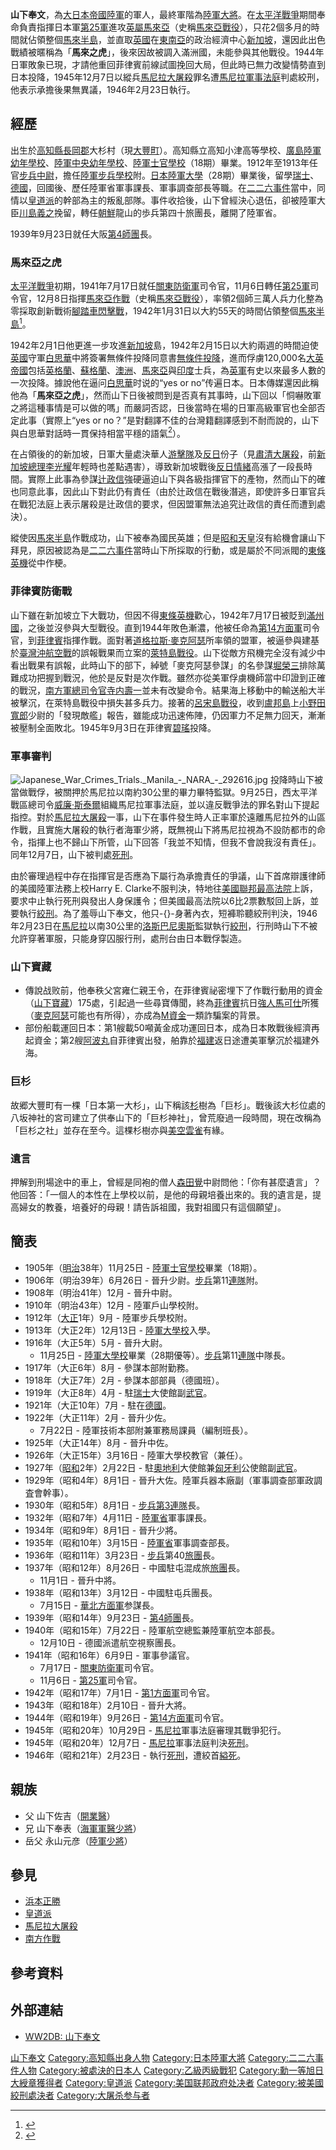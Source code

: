 {{NoteTA
|1=zh-hk: 白思華; zh-tw: 波西爾;zh-cn: 白思华;zh-sg: 白思华;
|2=zh-hk: 馬來之虎; zh-tw: 馬來之虎;zh-cn: 马来之虎;zh-sg: 马来亚之虎;
|3=zh-hk: 英聯邦; zh-tw: 大英國協;zh-cn: 英联邦;zh-sg: 共和联邦;
|4=zh-hk: 東盟; zh-tw: 東協;zh-cn: 东盟;zh-sg: 亚细安;
|G1=melayu
}}
{{軍人模板
| name = 山下奉文
| image = [[File:Yamashita_Tomoyuki.jpg|250px]]
| caption =
| birth_date = {{Birth date|1885|11|8}}
| death_date = {{Death date and age|1946|2|23|1885|11|8}}
| placeofbirth = {{JPN-EMP}}[[高知縣|高知縣]][[大豐町|大豐町]]
| placeofdeath = {{PHI}}[[馬尼拉|馬尼拉]]
| placeofburial = 
| placeofburial_label = 
| placeofburial_coordinates = <!-- {{Coord|LAT|LONG|display=inline,title}} -->
| nickname = 马来之虎
| birth_name =
| allegiance = {{JPN-EMP}}
| branch = {{flagicon|Empire of Japan|army}} [[大日本帝國陸軍|大日本帝國陸軍]]
| serviceyears = 1905年－1945年
| rank = [[大將|陸軍大將]] [[File:帝國陸軍の階級―襟章―大将.svg|35px]]
| servicenumber =
| unit =
| commands = 日本軍[[華北方面軍|華北方面軍]]参謀長<br />日本軍[[第4師團|第4師團]]長<br />陸軍航空總監<br />日本軍[[第44軍_(日本陸軍)|關東防衛軍]]司令官<br />日本軍[[第25軍_(日本陸軍)|第25軍]]司令官<br />日本軍[[第1方面軍_(日本軍)|第1方面軍]]司令官<br />日本軍[[第14方面軍_(日本陸軍)|第14方面軍]]司令官
| battles = [[第二次世界大戰|第二次世界大戰]]<br />[[太平洋戰爭|太平洋戰爭]]<br />[[馬來亞戰役|馬來亞戰役]]
| battles_label =
| awards = 勛一等功三級
| relations =
| laterwork =
| signature =
}} 
{{japanese|japanese=山下 奉文|kana=やました ともゆき|romaji=Yamashita Tomoyuki}}

'''山下奉文'''{{BD|1885年|11月8日|1946年|2月23日|catIdx=Yamashita, Tomoyuki}}，為[[大日本帝國陸軍|大日本帝國陸軍]]的軍人，最終軍階為[[陸軍大將|陸軍大將]]。在[[太平洋戰爭|太平洋戰爭]]期間奉命負責指揮日本軍[[第25軍_(日本陸軍)|第25軍]]進攻[[馬來亞半島|英屬馬來亞]]（史稱[[馬來亞戰役|馬來亞戰役]]），只花2個多月的時間就佔領整個[[馬來半島|馬來半島]]，並直取[[英國|英國]]在[[東南亞|東南亞]]的政治經濟中心[[新加坡|新加坡]]，還因此出色戰績被暱稱為「'''馬來之虎'''」，後來因故被調入滿洲國，未能參與其他戰役。1944年日軍敗象已現，才請他重回菲律賓前線試圖挽回大局，但此時已無力改變情勢直到日本投降，1945年12月7日以縱兵[[馬尼拉大屠殺|馬尼拉大屠殺]]罪名遭[[馬尼拉軍事法庭|馬尼拉軍事法庭]]判處絞刑，他表示承擔後果無異議，1946年2月23日執行。

== 經歷 ==
出生於[[高知縣|高知縣]][[長岡郡|長岡郡]]大杉村（現[[大豐町|大豐町]]）。高知縣立高知小津高等學校、[[廣島|廣島]][[日本陸軍幼年學校|陸軍幼年學校]]、[[日本陸軍幼年學校|陸軍中央幼年學校]]、[[日本陸軍士官學校|陸軍士官學校]]（18期）畢業。1912年至1913年任官[[步兵|步兵]][[中尉|中尉]]，擔任[[陸軍步兵學校_(日本)|陸軍步兵學校]]附。[[日本陸軍大學|日本陸軍大學]]（28期）畢業後，留學[[瑞士|瑞士]]、[[德國|德國]]，回國後、歷任陸軍省軍事課長、軍事調查部長等職。在[[二二六事件|二二六事件]]當中，同情以[[皇道派|皇道派]]的幹部為主的叛亂部隊。事件收拾後，山下曾經決心退伍，卻被陸軍大臣[[川島義之|川島義之]]挽留，轉任[[朝鮮|朝鮮]]龍山的歩兵第四十旅團長，離開了陸軍省。

1939年9月23日就任大阪[[第4師團|第4師團]]長。

=== 馬來亞之虎 ===
[[太平洋戰爭|太平洋戰爭]]初期，1941年7月17日就任[[第44軍_(日本陸軍)|關東防衛軍]]司令官，11月6日轉任[[第25軍_(日本陸軍)|第25軍]]司令官，12月8日指揮[[馬來亞戰役|馬來亞作戰]]（史稱[[馬來亞戰役|馬來亞戰役]]），率領2個師三萬人兵力化整為零採取創新戰術[[腳踏車|腳踏車]][[閃擊戰|閃擊戰]]，1942年1月31日以大約55天的時間佔領整個[[馬來半島|馬來半島]]<ref name="日英雙方死亡人數資料來源">{{cite news |language = zh-tw | author =  | url =  | title = Generals at War：新加坡之戰 | people =  | medium =  | format = | publisher = 國家地理頻道 | location =  | pages =  | date =  | accessdate =2011-08-31}}</ref>。

1942年2月1日他更進一步攻進[[新加坡|新加坡]]島，1942年2月15日以大約兩週的時間迫使[[英國|英國]]守軍[[白思華|白思華]]中將簽署無條件投降同意書[[無條件投降|無條件投降]]，進而俘虜120,000名[[大英帝國|大英帝國]]包括[[英格蘭|英格蘭]]、[[蘇格蘭|蘇格蘭]]、[[澳洲|澳洲]]、[[馬來亞|馬來亞]]與[[印度|印度]]士兵，為[[英軍|英軍]]有史以來最多人數的一次投降。據說他在逼问[[白思華|白思華]]时说的“yes or no”传遍日本。日本傳媒還因此稱他為「'''馬來亞之虎'''」，然而山下日後被問到是否真有其事時，山下回以「恫嚇敗軍之將這種事情是可以做的嗎」而嚴詞否認，日後當時在場的日軍高級軍官也全部否定此事（實際上“yes or no？”是對翻譯不佳的台灣籍翻譯感到不耐而說的，山下與白思華對話時一貫保持相當平穩的語氣<ref name="日英雙方死亡人數資料來源">{{cite news |language = zh-tw | author =  | url =  | title = Generals at War：新加坡之戰 | people =  | medium =  | format = | publisher = 國家地理頻道 | location =  | pages =  | date =  | accessdate =2011-08-31}}</ref>）。

在占領後的的新加坡，日軍大量處決華人[[游擊隊|游擊隊]]及[[反日|反日]]份子（見[[肅清大屠殺|肅清大屠殺]]，前[[新加坡總理|新加坡總理]][[李光耀|李光耀]]年輕時也差點遇害），導致新加坡戰後[[反日情緒|反日情緒]]高漲了一段長時間。實際上此事為參謀[[辻政信|辻政信]]強硬逼迫山下與各級指揮官下的產物，然而山下的確也同意此事，因此山下對此仍有責任（由於辻政信在戰後潛逃，即使許多日軍官兵在戰犯法庭上表示屠殺是辻政信的要求，但因盟軍無法追究辻政信的責任而遭到處決）。

縱使因[[馬來半島|馬來半島]]作戰成功，山下被奉為國民英雄；但是[[昭和天皇|昭和天皇]]沒有給機會讓山下拜見，原因被認為是[[二二六事件|二二六事件]]當時山下所採取的行動，或是屬於不同派閥的[[東條英機|東條英機]]從中作梗。

=== 菲律賓防衛戰 ===
山下雖在新加坡立下大戰功，但因不得[[東條英機|東條英機]]歡心，1942年7月17日被貶到[[滿州國|滿州國]]，之後並沒參與大型戰役。直到1944年敗色漸濃，他被任命為[[第14方面軍_(日本陸軍)|第14方面軍]]司令官，到[[菲律賓|菲律賓]]指揮作戰。面對著[[道格拉斯·麥克阿瑟|道格拉斯·麥克阿瑟]]所率領的盟軍，被逼參與建基於[[臺灣沖航空戰|臺灣沖航空戰]]的誤報戰果而立案的[[萊特島戰役|萊特島戰役]]。山下從敵方飛機完全沒有減少中看出戰果有誤報，此時山下的部下，綽號「麥克阿瑟參謀」的名參謀[[堀榮三|堀榮三]]排除萬難成功把握到戰況，他於是反對是次作戰。雖然亦從美軍俘虜機師當中印證到正確的戰況，[[南方軍_(日本陸軍)|南方軍總司令官]][[寺内壽一|寺内壽一]]並未有改變命令。結果海上移動中的輸送船大半被擊沉，在萊特島戰役中損失甚多兵力。接著的[[呂宋島戰役|呂宋島戰役]]，收到[[盧邦島|盧邦島]]上[[小野田寬郎|小野田寬郎]]少尉的「發現敵艦」報告，雖能成功迅速佈陣，仍因軍力不足無力回天，漸漸被壓制全面敗北。1945年9月3日在菲律賓[[碧瑤|碧瑤]]投降。

=== 軍事審判 ===
[[File:Japanese_War_Crimes_Trials._Manila_-_NARA_-_292616.jpg|right]]
投降時山下被當做戰俘，被關押於馬尼拉以南約30公里的畢力畢特監獄。9月25日，西太平洋戰區總司令[[威廉·斯泰爾|威廉·斯泰爾]]組織馬尼拉軍事法庭，並以違反戰爭法的罪名對山下提起指控。對於[[馬尼拉大屠殺|馬尼拉大屠殺]]一事，山下在事件發生時人正率軍於遠離馬尼拉外的山區作戰，且實施大屠殺的執行者{{lj|岩淵三次|岩淵三次}}海軍少將，既無視山下將馬尼拉視為不設防都市的命令，指揮上也不歸山下所管，山下回答「我並不知情，但我不會說我沒有責任」。同年12月7日，山下被判處[[死刑|死刑]]。

由於審理過程中存在指揮官是否應為下屬行為承擔責任的爭議，山下首席辯護律師的美國陸軍法務上校Harry E. Clarke不服判決，特地往[[美國聯邦最高法院|美國聯邦最高法院]]上訴，要求中止執行死刑與發出人身保護令；但美國最高法院以6比2票數駁回上訴，並要執行[[絞刑|絞刑]]。為了羞辱山下奉文，他只-{}-身著內衣，短褲聆聽絞刑判決，1946年2月23日在[[馬尼拉|馬尼拉]]以南30公里的[[洛斯巴尼奧斯|洛斯巴尼奧斯]]監獄執行[[絞刑|絞刑]]，行刑時山下不被允許穿著軍服，只能身穿囚服行刑，處刑台由日本戰俘製造。

=== 山下寶藏 ===
{{main|山下寶藏}}
* 傳說战败前，他奉秩父宮雍仁親王令，在菲律賓祕密埋下了作戰行動用的資金（[[山下寶藏|山下寶藏]]）175處，引起過一些尋寶傳聞，終為[[菲律賓|菲律賓]]抗日[[強人|強人]][[馬可仕|馬可仕]]所獲（[[麥克阿瑟|麥克阿瑟]]可能也有所得），亦成為[[M資金|M資金]]一類詐騙案的背景。
* 部份船載運回日本：第1艘載50噸黃金成功運回日本，成為日本敗戰後經濟再起資金；第2艘[[阿波丸事件|阿波丸]]自菲律賓出發，舶靠於[[福建|福建]]返日途遭美軍擊沉於福建外海。

=== 巨杉 ===
故郷大豐町有一棵「日本第一大杉」，山下稱該[[杉|杉]]樹為「巨杉」。戰後該大杉位處的八坂神社的宮司建立了供奉山下的「巨杉神社」，曾荒廢過一段時間，現在改稱為「巨杉之社」並存在至今。這棵杉樹亦與[[美空雲雀|美空雲雀]]有緣。

=== 遺言 ===
押解到刑場途中的車上，曾經是同袍的僧人[[森田覺|森田覺]]中尉問他：「你有甚麼遺言」？他回答：「一個人的本性在上學校以前，是他的母親培養出來的。我的遺言是，提高婦女的教養，培養好的母親！請告訴祖國，我對祖國只有這個願望」。

== 簡表 ==
*1905年（[[明治|明治]]38年）11月25日 - [[日本陸軍士官學校|陸軍士官學校]]畢業（18期）。
*1906年（明治39年）6月26日 - 晉升少尉。[[步兵|步兵]]第11[[團_(軍隊)|連隊]]附。
*1908年（明治41年）12月 - 晉升中尉。
*1910年（明治43年）12月 - 陸軍戶山學校附。
*1912年（[[大正|大正]]1年）9月 - 陸軍步兵學校附。
*1913年（大正2年）12月13日 - [[日本陸軍大學校|陸軍大學校]]入學。
*1916年（大正5年）5月 - 晉升大尉。
**11月25日 - [[日本陸軍大學校|陸軍大學校]]畢業（28期優等）。[[步兵|步兵]]第11[[團_(軍隊)|連隊]]中隊長。
*1917年（大正6年）8月 - 參謀本部附勤務。
*1918年（大正7年）2月 - 參謀本部部員（德國班）。
*1919年（大正8年）4月 - 駐[[瑞士|瑞士]]大使館副[[武官|武官]]。
*1921年（大正10年）7月 - 駐在[[德國|德國]]。
*1922年（大正11年）2月 - 晉升少佐。
**7月22日 - 陸軍技術本部附兼軍務局課員（編制班長）。
*1925年（大正14年）8月 - 晉升中佐。
*1926年（大正15年）3月16日 - 陸軍大學校教官（兼任）。
*1927年（[[昭和|昭和]]2年）2月22日 - 駐[[奧地利|奧地利]]大使館兼[[匈牙利|匈牙利]]公使館副[[武官|武官]]。
*1929年（昭和4年）8月1日 - 晉升大佐。陸軍兵器本廠副（軍事調查部軍政調査會幹事）。
*1930年（昭和5年）8月1日 - [[步兵第3連隊|步兵第3連隊]]長。
*1932年（昭和7年）4月11日 - [[陸軍省|陸軍省]]軍事課長。
*1934年（昭和9年）8月1日 - 晉升少將。
*1935年（昭和10年）3月15日 - [[陸軍省|陸軍省]]軍事調查部長。
*1936年（昭和11年）3月23日 - [[步兵|步兵]]第40[[旅|旅團]]長。
*1937年（昭和12年）8月26日 - 中國駐屯混成旅[[旅|旅團]]長。
**11月1日 - 晉升中將。
*1938年（昭和13年）3月12日 - 中國駐屯兵團長。
**7月15日 - [[華北方面軍|華北方面軍]]参謀長。
*1939年（昭和14年）9月23日 - [[第4師團|第4師團]]長。
*1940年（昭和15年）7月22日 - 陸軍航空總監兼陸軍航空本部長。
**12月10日 - 德國派遣航空視察團長。
*1941年（昭和16年）6月9日 - 軍事參議官。
**7月17日 - [[第44軍_(日本陸軍)|關東防衛軍]]司令官。
**11月6日 - [[第25軍_(日本陸軍)|第25軍]]司令官。
*1942年（昭和17年）7月1日 - [[第1方面軍_(日本軍)|第1方面軍]]司令官。
*1943年（昭和18年）2月10日 - 晉升大將。
*1944年（昭和19年）9月26日 - [[第14方面軍_(日本陸軍)|第14方面軍]]司令官。
*1945年（昭和20年）10月29日 - [[馬尼拉|馬尼拉]]軍事法庭審理其戰爭犯行。
*1945年（昭和20年）12月7日 - [[馬尼拉|馬尼拉]]軍事法庭判決[[死刑|死刑]]。
*1946年（昭和21年）2月23日 - 執行[[死刑|死刑]]，遭絞首[[縊死|縊死]]。

== 親族 ==
*父 山下佐吉（[[普通科醫生|開業醫]]）
*兄 山下奉表（[[少將|海軍軍醫少將]]）
*岳父 永山元彦（[[少將|陸軍少將]]）

== 參見 ==
*[[浜本正勝|浜本正勝]] 
*[[皇道派|皇道派]]
* [[馬尼拉大屠殺|馬尼拉大屠殺]]
* [[南方作戰|南方作戰]]

== 參考資料 ==
{{reflist}}

== 外部連結 ==
{{Commonscat|Tomoyuki Yamashita}}
* [http://ww2db.com/person_bio.php?person_id=A32 WW2DB: 山下奉文] {{Wayback|url=http://ww2db.com/person_bio.php?person_id=A32 |date=20200403194456 }}

{{日本陸軍大將}}
{{226}}

{{Authority control}}
{{DEFAULTSORT:Yamashita, Tomoyuki}}
[[Category:山下奉文|]]
[[Category:高知縣出身人物|Category:高知縣出身人物]]
[[Category:日本陸軍大將|Category:日本陸軍大將]]
[[Category:二二六事件人物|Category:二二六事件人物]]
[[Category:被處決的日本人|Category:被處決的日本人]]
[[Category:乙級丙級戰犯|Category:乙級丙級戰犯]]
[[Category:勳一等旭日大綬章獲得者|Category:勳一等旭日大綬章獲得者]]
[[Category:皇道派|Category:皇道派]]
[[Category:美国联邦政府处决者|Category:美国联邦政府处决者]]
[[Category:被美國絞刑處決者|Category:被美國絞刑處決者]]
[[Category:大屠杀参与者|Category:大屠杀参与者]]